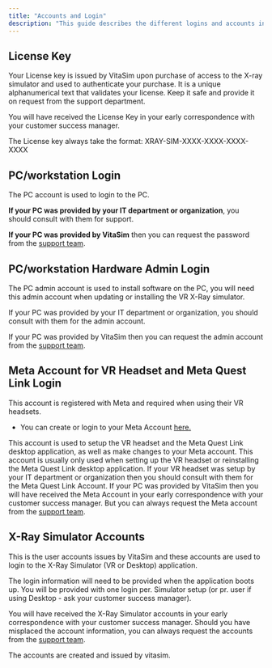 ```yaml
---
title: "Accounts and Login"
description: "This guide describes the different logins and accounts involved in running the X-ray simulator."
---
```



## License Key

Your License key is issued by VitaSim upon purchase of access to the X-ray simulator and used to authenticate your purchase. It is a unique alphanumerical text that validates your license. Keep it safe and provide it on request from the support department.

You will have received the License Key in your early correspondence with your customer success manager.

The License key always take the format: XRAY-SIM-XXXX-XXXX-XXXX-XXXX

## PC/workstation Login

The PC account is used to login to the PC.

**If your PC was provided by your IT department or organization**, you should consult with them for support.

**If your PC was provided by VitaSim** then you can request the password from the [support team](/Support/support).

## PC/workstation Hardware Admin Login

The PC admin account is used to install software on the PC, you will need this admin account when updating or installing the VR X-Ray simulator.

If your PC was provided by your IT department or organization, you should consult with them for the admin account.

If your PC was provided by VitaSim then you can request the admin account from the [support team](/Support/support).

## Meta Account for VR Headset and Meta Quest Link Login

This account is registered with Meta and required when using their VR headsets.

* You can create or login to your Meta Account [here.](https://auth.meta.com/)


This account is used to setup the VR headset and the Meta Quest Link desktop application, as well as make changes to your Meta account. 
This account is usually only used when setting up the VR headset or reinstalling the Meta Quest Link desktop application.
If your VR headset was setup by your IT department or organization then you should consult with them for the Meta Quest Link Account.
If your PC was provided by VitaSim then you will have received the Meta Account in your early correspondence with your customer success manager. 
But you can always request the Meta account from the [support team](/Support/support).

## X-Ray Simulator Accounts

This is the user accounts issues by VitaSim and these accounts are used to login to the X-Ray Simulator (VR or Desktop) application.

The login information will need to be provided when the application boots up. You will be provided with one login per. Simulator setup (or pr. user if using Desktop - ask your customer success manager).

You will have received the X-Ray Simulator accounts in your early correspondence with your customer success manager. Should you have misplaced the account information, you can always request the accounts from the [support team](/Support/support).

The accounts are created and issued by vitasim.